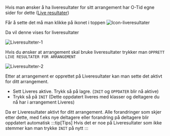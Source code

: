 Hvis man ønsker å ha liveresultater for sitt arrangement har O-Tid egne sider for dette ([Live resultater](https://live.o-tid.no))

Får å sette det må man klikke på ikonet i toppen ![Icon-liveresultater](/img/Ikonliveresultatre.png)

Da vil denne vises for liveresultater

![Liveresulteter-1](/img/liveresultaret_1.png)

Hvis du ønsker at arrangement skal bruke liveresultater trykker man `OPPRETT LIVE RESULTATER FOR ARRANGEMENT`


![Liveresulteter-2](/img/liveresultaret_2.png)

Etter at arrangement er opprettet på Liveresultater kan man sette det aktivt for ditt arrangement.

- Sett Liveres aktive. Trykk så på lagre. (`INIT` og `OPPDATER` blir nå aktive)
- Trykk så på `INIT` (Dette oppdatert liveres med klasser og deltagere du nå har i arrangement Liveres)

Da er Liveresultater aktivt for ditt arrangement.
Alle forandringer som skjer etter dette, med f.eks nye deltagere eller forandring på deltagere blir oppdatert automatisk
:::tip[Tips]
Hvis det er noe på Liveresultater som ikke stemmer kan man trykke `INIT` på nytt
:::


